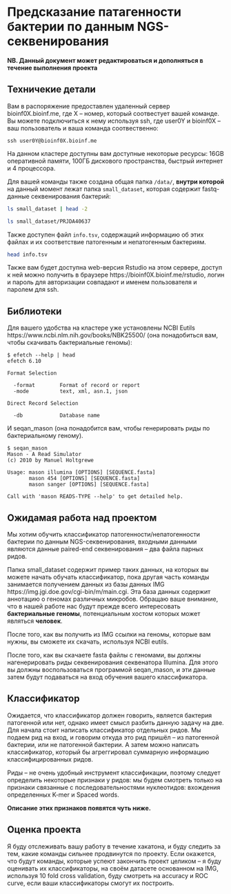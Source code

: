 # Предсказание патагенности бактерии по данным NGS-секвенирования

**NB. Данный документ может редактироваться и дополняться в течение выполнения проекта**

## Техничекие детали

Вам в распоряжение предоставлен удаленный сервер bioinf0X.bioinf.me, где X -- номер, который соотвестует вашей команде. Вы можете подключиться к нему используя ssh, где user0Y и bioinf0X -- ваш пользователь и ваша команда соотвественно:
```
ssh user0Y@bioinf0X.bioinf.me
```

На данном кластере доступны вам доступные некоторые ресурсы: 16GB оперативной памяти, 100ГБ дискового пространства, быстрый интернет и 4 процессора.

Для вашей команды также создана общая папка `/data/`, **внутри которой** на данный момент лежат папка `small_dataset`, которая содержит fastq-данные секвенирования бактерий:

```bash
ls small_dataset | head -2
```


```bash
ls small_dataset/PRJDA40637
```

Также доступен файл `info.tsv`, содержащий информацию об этих файлах и их соответствие патогенным и непатогенным бактериям.

```bash
head info.tsv
```

Также вам будет доступна web-версия Rstudio на этом сервере, доступ к ней можно получить в браузере https://bioinf0X.bioinf.me/rstudio, логин и пароль для авторизации совпадают и именем пользователя и паролем для ssh.

## Библиотеки

Для вашего удобства на кластере уже установлены NCBI Eutils https://www.ncbi.nlm.nih.gov/books/NBK25500/ (она понадобиться вам, чтобы скачивать бактериальные геномы):

```
$ efetch --help | head
efetch 6.10

Format Selection

  -format        Format of record or report
  -mode          text, xml, asn.1, json

Direct Record Selection

  -db            Database name

```

И seqan_mason (она понадобится вам, чтобы генерировать риды по бактериальному геному).

```
$ seqan_mason
Mason - A Read Simulator
(c) 2010 by Manuel Holtgrewe

Usage: mason illumina [OPTIONS] [SEQUENCE.fasta]
       mason 454 [OPTIONS] [SEQUENCE.fasta]
       mason sanger [OPTIONS] [SEQUENCE.fasta]

Call with 'mason READS-TYPE --help' to get detailed help.

```

## Ожидамая работа над проектом

Мы хотим обучить классификатор патогенности/непатогенности бактерии по данным NGS-секвенирования, входными данными являются данные paired-end секвенирования -- два файла парных ридов.

Папка small_dataset содержит пример таких данных, на которых вы можете начать обучать классификатор, пока другая часть команды занимается получением данных из базы данных IMG https://img.jgi.doe.gov/cgi-bin/m/main.cgi. Эта база данных содержит аннотацию о геномах различных микробов. Обращаю ваше внимание, что в нашей работе нас будут прежде всего интересовать **бактериальные геномы**, потенциальным хостом которых может являться **человек**.

После того, как вы получить из IMG ссылки на геномы, которые вам нужны, вы сможете их скачать, используя NCBI eutils.

После того, как вы скачаете fasta файлы с геномами, вы должны нагенерировать риды секвенирования секвенатора Illumina. Для этого вы должны воспользоваться программой seqan_mason, и эти данные затем будут подаваться на вход обучения вашего классификатора.

## Классификатор

Ожидается, что классификатор должен говорить, является бактерия патогенной или нет, однако имеет смысл разбить данную задачу на две. Для начала стоит написать классификатор отдельных ридов. Мы подаем рид на вход, и говорим откуда это рид пришёл -- из патогенной бактерии, или не патогенной бактерии. А затем можно написать классификатор, который бы агреггировал суммарную информацию классифицированных ридов.

Риды -- не очень удобный инструмент классификации, поэтому следует определить некоторые признаки у ридов: мы будем смотреть только на признаки связанные с последовательностями нуклеотидов: вхождения определенных K-mer и Spaced words.

**Описание этих признаков появятся чуть ниже. **


## Оценка проекта

Я буду отслеживать вашу работу в течение хакатона, и буду следить за тем, какие команды сильнее продвинутся по проекту. Если окажется, что будут команды, которые успеют закончить проект целиком -- я буду оценивать их классификаторы, на своём датасете основанном на IMG, используя 10 fold cross validation, буду смотреть на accuracy и ROC curve, если ваши классификаторы смогут их построить.

